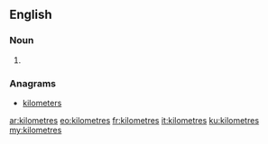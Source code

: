 {{also|kilòmetres}}
==English==

===Noun===
{{head|en}}

# {{plural of|kilometre}}

===Anagrams===
* [[kilometers#English|kilometers]]

[[ar:kilometres]]
[[eo:kilometres]]
[[fr:kilometres]]
[[it:kilometres]]
[[ku:kilometres]]
[[my:kilometres]]